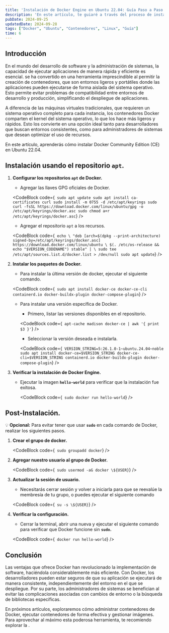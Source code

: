 ```yaml
---
title: 'Instalación de Docker Engine en Ubuntu 22.04: Guía Paso a Paso'
description: 'En este artículo, te guiaré a través del proceso de instalación de Docker Engine en Ubuntu 20.04. Aprenderás desde los conceptos básicos de qué es Docker y cómo funciona, hasta los pasos detallados para poner en marcha tu entorno de contenedores. ¡Prepárate para comenzar tu aventura con Docker!'
pubDate: 2024-09-25
updatedDate: 2024-09-28
tags: ["Docker", "Ubuntu", "Contenedores", "Linux", "Guía"]
time: 6
---
```


## Introducción

En el mundo del desarrollo de software y la administración de sistemas, la capacidad de ejecutar aplicaciones de manera rápida y eficiente es esencial. <ExternalLink href='https://www.docker.com' text='Docker' /> se ha convertido en una herramienta imprescindible al permitir la creación de contenedores, que son entornos ligeros y portátiles donde las aplicaciones pueden ejecutarse de forma aislada del sistema operativo. Esto permite evitar problemas de compatibilidad entre entornos de desarrollo y producción, simplificando el despliegue de aplicaciones.

A diferencia de las máquinas virtuales tradicionales, que requieren un sistema operativo completo para cada instancia, los contenedores Docker comparten el kernel del sistema operativo, lo que los hace más ligeros y rápidos. Esto los convierte en una opción ideal tanto para desarrolladores que buscan entornos consistentes, como para administradores de sistemas que desean optimizar el uso de recursos.

En este artículo, aprenderás cómo instalar Docker Community Edition (CE) en Ubuntu 22.04.


## Instalación usando el repositorio `apt`.

1. **Configurar los repositorios `apt` de Docker.**
    - Agregar las llaves GPG oficiales de Docker.  

    <CodeBlock code={`
    sudo apt update
    sudo apt install ca-certificates curl
    sudo install -m 0755 -d /etc/apt/keyrings
    sudo curl -fsSL https://download.docker.com/linux/ubuntu/gpg -o /etc/apt/keyrings/docker.asc
    sudo chmod a+r /etc/apt/keyrings/docker.asc`} 
    />

    - Agregar el repositorio `apt` a los recursos.  
    
    <CodeBlock code={`
    echo \
    "deb [arch=$(dpkg --print-architecture) signed-by=/etc/apt/keyrings/docker.asc] https://download.docker.com/linux/ubuntu \
    $(. /etc/os-release && echo "$VERSION_CODENAME") stable" | \
    sudo tee /etc/apt/sources.list.d/docker.list > /dev/null
    sudo apt update`} 
    />

    
2. **Instalar los paquetes de Docker.**
    - Para instalar la última versión de docker, ejecutar el siguiente comando.  

    <CodeBlock code={`
    sudo apt install docker-ce docker-ce-cli containerd.io docker-buildx-plugin docker-compose-plugin`} />

    - Para instalar una versión específica de Docker.
        - Primero, listar las versiones disponibles en el repositorio.
        
        <CodeBlock code={`
        apt-cache madison docker-ce | awk '{ print $3 }'`} />
        
        - Seleccionar la versión deseada e instalarla.

        <CodeBlock code={`
        VERSION_STRING=5:26.1.0-1~ubuntu.24.04~noble
        sudo apt install docker-ce=$VERSION_STRING docker-ce-cli=$VERSION_STRING containerd.io docker-buildx-plugin docker-compose-plugin`} />
        
3. **Verificar la instalación de Docker Engine.**
    - Ejecutar la imagen **`hello-world`** para verificar que la instalación fue exitosa.
        
        <CodeBlock code={`
        sudo docker run hello-world`} />
        

## Post-Instalación.

💡 **Opcional:** Para evitar tener que usar **`sudo`** en cada comando de Docker, realizar los siguientes pasos.

1. **Crear el grupo de docker.**

    <CodeBlock code={`
    sudo groupadd docker`} />
    
2. **Agregar nuestro usuario al grupo de Docker.**
    
    <CodeBlock code={`
    sudo usermod -aG docker \${USER}`} />
    
3. **Actualizar la sesión de usuario.**
    - Necesitarás cerrar sesión y volver a iniciarla para que se reevalúe la membresía de tu grupo, o puedes ejecutar el siguiente comando

    <CodeBlock code={`
    su -s \${USER}`} />
        
4. **Verificar la configuración.**
    - Cerrar la terminal, abrir una nueva y ejecutar el siguiente comando para verificar que Docker funcione sin **`sudo`.**
    
    <CodeBlock code={`
    docker run hello-world`} />


## Conclusión

Las ventajas que ofrece Docker han revolucionado la implementación de software, haciéndola considerablemente más eficiente. Con Docker, los desarrolladores pueden estar seguros de que su aplicación se ejecutará de manera consistente, independientemente del entorno en el que se despliegue. Por su parte, los administradores de sistemas se benefician al evitar las complicaciones asociadas con cambios de entorno o la búsqueda de bibliotecas específicas.

En próximos artículos, exploraremos cómo administrar contenedores de Docker, ejecutar contenedores de forma efectiva y gestionar imágenes. Para aprovechar al máximo esta poderosa herramienta, te recomiendo  explorar la <ExternalLink href='https://docs.docker.com/' text='documentación oficial de Docker' />. 